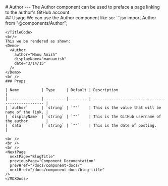 
<PageTitle title="Author" />

<Sidebar />
<MDXDocs>
  <DocsAd />
  # Author
  <Contributors contributors={["manuanish"]} readTime={2} />
  ---
  The Author component can be used to preface a page linking to the author's GitHub account.
  <br/>
  ## Usage
  We can use the Author component like so:
  <TitleCode title="author.mdx">
  ```jsx
  import Author from "@components/Author";

  <Author
    author="Manu Anish"
    displayName="manuanish"
    date="3/14/15"
  />
  ```
  </TitleCode>
  <br/>
  This we be rendered as shown:
  <Demo>
    <Author
      author="Manu Anish"
      displayName="manuanish"
      date="3/14/15"
    />
  </Demo>
  <br />
  ### Props

| Name          | Type     | Default | Description                                      |
| ------------- | -------- | ------- | ------------------------------------------------ |
| `author`      | `string` | `""`    | This is the value that will be name of the link. |
| `displayName` | `string` | `""`    | This is the GitHub username of the author.       |
| `data`        | `string` | `""`    | This is the date of posting.                     |

  <br />
  <br />
  <br />
  <NextPage
    nextPage="BlogTitle"
    previousPage="Component Documentation"
    prevHref="/docs/component-docs/"
    nextHref="/docs/component-docs/blog-title"
  />
</MDXDocs>
